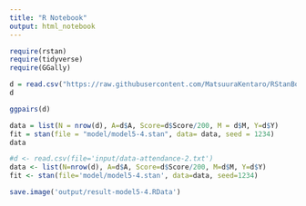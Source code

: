 ```yaml
---
title: "R Notebook"
output: html_notebook
---
```


```r
require(rstan)
require(tidyverse)
require(GGally)

```

```r
d = read.csv("https://raw.githubusercontent.com/MatsuuraKentaro/RStanBook/master/chap05/input/data-attendance-2.txt")
d
```

```r
ggpairs(d)
```


```r
data = list(N = nrow(d), A=d$A, Score=d$Score/200, M = d$M, Y=d$Y)
fit = stan(file = "model/model5-4.stan", data= data, seed = 1234)
data
```




```r
#d <- read.csv(file='input/data-attendance-2.txt')
data <- list(N=nrow(d), A=d$A, Score=d$Score/200, M=d$M, Y=d$Y)
fit <- stan(file='model/model5-4.stan', data=data, seed=1234)

save.image('output/result-model5-4.RData')
```














